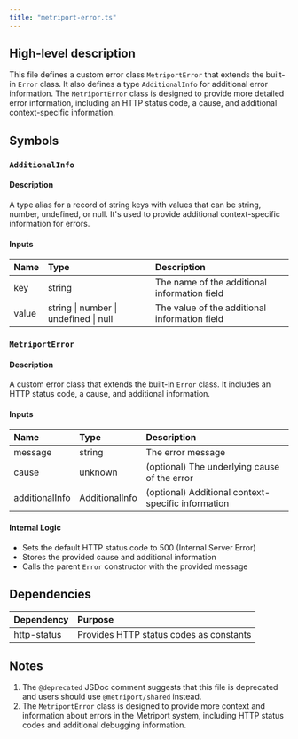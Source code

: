 ```yaml
---
title: "metriport-error.ts"
---
```


## High-level description
This file defines a custom error class `MetriportError` that extends the built-in `Error` class. It also defines a type `AdditionalInfo` for additional error information. The `MetriportError` class is designed to provide more detailed error information, including an HTTP status code, a cause, and additional context-specific information.

## Symbols

### `AdditionalInfo`
#### Description
A type alias for a record of string keys with values that can be string, number, undefined, or null. It's used to provide additional context-specific information for errors.

#### Inputs
| Name | Type | Description |
|:-----|:-----|:------------|
| key | string | The name of the additional information field |
| value | string \| number \| undefined \| null | The value of the additional information field |

### `MetriportError`
#### Description
A custom error class that extends the built-in `Error` class. It includes an HTTP status code, a cause, and additional information.

#### Inputs
| Name | Type | Description |
|:-----|:-----|:------------|
| message | string | The error message |
| cause | unknown | (optional) The underlying cause of the error |
| additionalInfo | AdditionalInfo | (optional) Additional context-specific information |

#### Internal Logic
- Sets the default HTTP status code to 500 (Internal Server Error)
- Stores the provided cause and additional information
- Calls the parent `Error` constructor with the provided message

## Dependencies
| Dependency | Purpose |
|:-----------|:--------|
| http-status | Provides HTTP status codes as constants |

## Notes
1. The `@deprecated` JSDoc comment suggests that this file is deprecated and users should use `@metriport/shared` instead.
2. The `MetriportError` class is designed to provide more context and information about errors in the Metriport system, including HTTP status codes and additional debugging information.